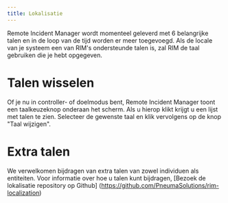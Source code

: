 ```yaml
---
title: Lokalisatie
---
```


Remote Incident Manager wordt momenteel geleverd met 6 belangrijke talen en in de loop van de tijd worden er meer toegevoegd. Als de locale van je systeem een van RIM's ondersteunde talen is, zal RIM de taal gebruiken die je hebt opgegeven.

# Talen wisselen

Of je nu in controller- of doelmodus bent, Remote Incident Manager toont een taalkeuzeknop onderaan het scherm. Als u hierop klikt krijgt u een lijst met talen te zien. Selecteer de gewenste taal en klik vervolgens op de knop "Taal wijzigen".

# Extra talen

We verwelkomen bijdragen van extra talen van zowel individuen als entiteiten. Voor informatie over hoe u talen kunt bijdragen, [Bezoek de lokalisatie repository op Github] (https://github.com/PneumaSolutions/rim-localization)
